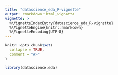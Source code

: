 ```yaml
---
title: "datascience_eda_R-vignette"
output: rmarkdown::html_vignette
vignette: >
  %\VignetteIndexEntry{datascience_eda_R-vignette}
  %\VignetteEngine{knitr::rmarkdown}
  %\VignetteEncoding{UTF-8}
---
```


```r
knitr::opts_chunk$set(
  collapse = TRUE,
  comment = "#>"
)
```

```r
library(datascience.eda)
```
